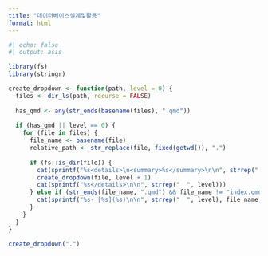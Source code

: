 ```yaml
---
title: "데이터베이스설계및활용"
format: html
---
```


```r
#| echo: false
#| output: asis

library(fs)
library(stringr)

create_dropdown <- function(path, level = 0) {
  files <- dir_ls(path, recurse = FALSE)
  
  has_qmd <- any(str_ends(basename(files), ".qmd"))
  
  if (has_qmd || level == 0) {
    for (file in files) {
      file_name <- basename(file)
      relative_path <- str_replace(file, fixed(getwd()), ".")
      
      if (fs::is_dir(file)) {
        cat(sprintf("%s<details>\n<summary>%s</summary>\n\n", strrep("  ", level), file_name))
        create_dropdown(file, level + 1)
        cat(sprintf("%s</details>\n\n", strrep("  ", level)))
      } else if (str_ends(file_name, ".qmd") && file_name != "index.qmd") {
        cat(sprintf("%s- [%s](%s)\n\n", strrep("  ", level), file_name, relative_path))
      }
    }
  }
}

create_dropdown(".")
```
